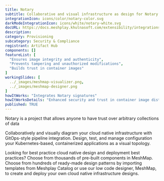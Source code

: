```yaml
---
title: Notary
subtitle: Collaborative and visual infrastructure as design for Notary
integrationIcon: icons/color/notary-color.svg
darkModeIntegrationIcon: icons/white/notary-white.svg
docURL: https://docs.meshplay.khulnasoft.com/extensibility/integrations/notary
description: 
category: Provisioning
subcategory: Security & Compliance
registrant: Artifact Hub
components: []
featureList: [
  "Ensures image integrity and authenticity",
  "Prevents tampering and unauthorized modifications",
  "Builds trust in container images"
]
workingSlides: [
  ../_images/meshmap-visualizer.png,
  ../_images/meshmap-designer.png
]
howItWorks: "Integrates Notary signatures"
howItWorksDetails: "Enhanced security and trust in container image distribution in Kubernetes"
published: TRUE
---
```

<p>
Notary is a project that allows anyone to have trust over arbitrary collections of data
</p>
<p>
    Collaboratively and visually diagram your cloud native infrastructure with GitOps-style pipeline integration. Design, test, and manage configuration your Kubernetes-based, containerized applications as a visual topology.
</p>
<p>
    Looking for best practice cloud native design and deployment best practices? Choose from thousands of pre-built components in MeshMap. Choose from hundreds of ready-made design patterns by importing templates from Meshplay Catalog or use our low code designer, MeshMap, to create and deploy your own cloud native infrastructure designs.
</p>
